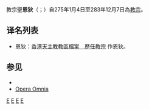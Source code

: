 {{unreferenced|time=2018-10-17T05:44:05+00:00}}
{{Expand|time=2014-09-04}}
{{NoteTA
|G1=Popes
}}
{{Infobox Christian leader
|type=Pope
| honorific-prefix = 教宗
| name=聖恩狄<br>Sanctus Eutychianus PP.
|image=Eutychian.jpg
|title=[[羅馬主教|羅馬主教]]
|imgw=250px
|birth_name=Eutychianus
|term_start=275年1月4日
|term_end=283年12月7日
|predecessor=[[教宗斐理斯一世|教宗斐利一世]]
|successor=[[教宗加犹|教宗嘉友]]
|birth_date=（日期不詳）
|birth_place=[[托斯卡尼|托斯卡尼]]
|death_date=283年12月7日
|death_place=[[羅馬帝國|羅馬帝國]][[羅馬|羅馬]]
}}
 
{{infobox popestyles
|papal name=Pope Eutychian
|dipstyle=教宗閣下
|offstyle=教宗閣下
|relstyle=聖父
|deathstyle=[[基督教聖人|聖人]]
}}

教宗聖'''恩狄'''（{{lang-la|Sanctus Eutychianus PP.}}；{{bd|228年|6月|283年|12月7日}}）自275年1月4日至283年12月7日為[[教宗|教宗]]。

== 译名列表 ==

* 恩狄：[https://web.archive.org/web/20051023073732/http://archives.catholic.org.hk/popes/index.htm 香港天主教教區檔案　歷任教宗] 作恩狄。

== 参见 ==

* {{ws|"[[s:Catholic_Encyclopedia_(1913)/Pope_St._Eutychianus|Pope St. Eutychianus]]" in the 1913 ''Catholic Encyclopedia''}}
* [https://web.archive.org/web/20170201203940/http://www.documentacatholicaomnia.eu/01_01_0275-0283-_Eutychianus,_Sanctus.html Opera Omnia]

{{start}}
{{s-rel|ca}}
{{s-bef|before=[[教宗斐理斯一世|教宗斐利一世]]}}
{{s-ttl|title=[[罗马主教|罗马主教]] <br />[[教宗列表|教宗]]|275年1月4日－283年12月7日}}
{{s-aft|after=[[教宗加犹|教宗嘉友]]}}
{{end}}

{{Popes}}
{{Catholicism}} 
{{History of the Roman Catholic Church}}

{{天主教聖人}}
{{Authority control}}
{{DEFAULTSORT:Eutychian}}

[[Category:教宗|E]]
[[Category:教宗圣人|E]]
[[Category:基督教圣人|E]]
[[Category:意大利出生的教宗|E]]